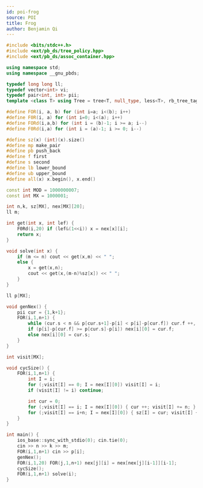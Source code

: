 ```yaml
---
id: poi-frog
source: POI
title: Frog
author: Benjamin Qi
---
```


```cpp
#include <bits/stdc++.h>
#include <ext/pb_ds/tree_policy.hpp>
#include <ext/pb_ds/assoc_container.hpp>

using namespace std;
using namespace __gnu_pbds;

typedef long long ll;
typedef vector<int> vi;
typedef pair<int, int> pii;
template <class T> using Tree = tree<T, null_type, less<T>, rb_tree_tag,tree_order_statistics_node_update>;

#define FOR(i, a, b) for (int i=a; i<(b); i++)
#define F0R(i, a) for (int i=0; i<(a); i++)
#define FORd(i,a,b) for (int i = (b)-1; i >= a; i--)
#define F0Rd(i,a) for (int i = (a)-1; i >= 0; i--)

#define sz(x) (int)(x).size()
#define mp make_pair
#define pb push_back
#define f first
#define s second
#define lb lower_bound
#define ub upper_bound
#define all(x) x.begin(), x.end()

const int MOD = 1000000007;
const int MX = 1000001;

int n,k, sz[MX], nex[MX][20];
ll m;

int get(int x, int lef) {
    F0Rd(i,20) if (lef&(1<<i)) x = nex[x][i];
    return x;
}

void solve(int x) {
    if (m <= n) cout << get(x,m) << " ";
    else {
        x = get(x,n);
        cout << get(x,(m-n)%sz[x]) << " ";
    }
}

ll p[MX];

void genNex() {
    pii cur = {1,k+1};
    FOR(i,1,n+1) {
        while (cur.s < n && p[cur.s+1]-p[i] < p[i]-p[cur.f]) cur.f ++, cur.s ++;
        if (p[i]-p[cur.f] >= p[cur.s]-p[i]) nex[i][0] = cur.f;
        else nex[i][0] = cur.s;
    }
}

int visit[MX];

void cycSize() {
    FOR(i,1,n+1) {
        int I = i;
        for (;visit[I] == 0; I = nex[I][0]) visit[I] = i;
        if (visit[I] != i) continue;

        int cur = 0;
        for (;visit[I] == i; I = nex[I][0]) { cur ++; visit[I] += n; }
        for (;visit[I] == i+n; I = nex[I][0]) { sz[I] = cur; visit[I] += n; }
    }
}

int main() {
    ios_base::sync_with_stdio(0); cin.tie(0);
    cin >> n >> k >> m;
    FOR(i,1,n+1) cin >> p[i];
    genNex();
    FOR(i,1,20) FOR(j,1,n+1) nex[j][i] = nex[nex[j][i-1]][i-1];
    cycSize();
    FOR(i,1,n+1) solve(i);
}
```
